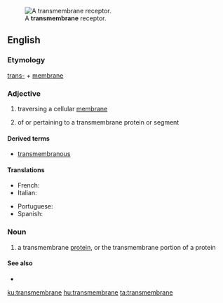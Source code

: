 [[Image:Transmembrane receptor.svg|thumb|A '''transmembrane''' receptor.]]
==English==

===Etymology===

[[trans-]] + [[membrane]]

===Adjective===
{{en-adj|-}}

# {{context|biology|lang=en}} traversing a cellular [[membrane]]
# of or pertaining to a transmembrane protein or segment

====Derived terms====
*[[transmembranous]]

====Translations====
{{trans-top|Traversing a cellular membrane }}
* French: {{t|fr|transmembranaire}}
* Italian: {{t|it|transmembrana}}
{{trans-mid}}
* Portuguese: {{t|pt|transmembranar}}
* Spanish: {{t|es|transmembranal}}
{{trans-bottom}}

===Noun===
{{en-noun}}

# {{context|cytology|lang=en}} a transmembrane [[protein]], or the transmembrane portion of a protein

====See also====
*{{pedialite|Transmembrane protein}}

[[ku:transmembrane]]
[[hu:transmembrane]]
[[ta:transmembrane]]